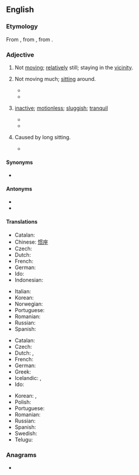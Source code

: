 ==English==

===Etymology===
{{PIE root|en|sed}}
From {{etyl|frm|en}} {{m|frm|sédentaire}}, from {{etyl|la|en}} {{m|la|sedentārius||sitting}}, from {{m|la|sedeō||I sit, I am seated}}.

===Adjective===
{{en-adj}}

# Not [[move|moving]]; [[relatively]] still; staying in the [[vicinity]].
#: {{ux|en|The oyster is a '''sedentary''' mollusk; the barnacles are '''sedentary''' crustaceans.}}
# {{lb|en|medicine|of a job, lifestyle, etc.}} Not moving much; [[sit]]ting around.
#* {{quote-book|author=Bishop Warburton|passage='''Sedentary''', scholastic sophists.}}
#* {{quote-book|author=Beaconsfield|passage=Any education that confined itself to '''sedentary''' pursuits was essentially imperfect.}}
# {{lb|en|obsolete}} [[inactive]]; [[motionless]]; [[sluggish]]; [[tranquil]]
#* {{quote-book|author=Milton|passage=The '''sedentary''' earth.}}
#* {{quote-magazine|magazine=Spectator|passage=The soul, considered abstractly from its passions, is of a remiss, '''sedentary''' nature.}}
# {{lb|en|obsolete}} Caused by long sitting.
#* {{quote-book|author=Milton|passage='''Sedentary''' numbness.}}

====Synonyms====
* {{l|en|settled}}

====Antonyms====
* {{l|en|migratory}}
* {{l|en|active}}

====Translations====
{{trans-top|not moving, not migratory}}
* Catalan: {{t+|ca|sedentari}}
* Chinese: [[惯座]]
* Czech: {{t|cs|usedlý|m}}
* Dutch: {{t+|nl|sedentair}}
* French: {{t+|fr|sédentaire}}
* German: {{t+|de|ortsgebunden}}
* Ido: {{t+|io|sedentaria}}
* Indonesian: {{t|id|sambil duduk}}
{{trans-mid}}
* Italian: {{t+|it|sedentario}}
* Korean: {{t|ko|정착성}}
* Norwegian: {{t|no|stillesittende}}
* Portuguese: {{t+|pt|sedentário}}
* Romanian: {{t+|ro|sedentar}}
* Russian: {{t+|ru|осе́длый}}
* Spanish: {{t+|es|sedentario}}
{{trans-bottom}}

{{trans-top|not moving much; sitting around}}
* Catalan: {{t+|ca|sedentari}}
* Czech: {{t|cs|sedavý|m}}
* Dutch: {{t+|nl|sedentair}}, {{t+|nl|stilzittend}}
* French: {{t+|fr|sédentaire}}
* German: {{t+|de|sitzend}}
* Greek: {{t+|el|καθιστικός}}
* Icelandic: {{t|is|kyrrsetu-}}, {{t|is|hreyfingarleysis-}}
* Ido: {{t+|io|sedentaria}}
{{trans-mid}}
* Korean: {{t+|ko|앉은뱅이}}, {{t|ko|앉은}}
* Polish: {{t|pl|siedzący|m}}
* Portuguese: {{t+|pt|sedentário}}
* Romanian: {{t+|ro|sedentar}}
* Russian: {{t+|ru|сидя́чий}}
* Spanish: {{t+|es|sedentario}}
* Swedish: {{t+|sv|stillasittande}}
* Telugu: {{t|te|కూర్చున్నట్టు చేసేపని}}
{{trans-bottom}}

===Anagrams===
* {{anagrams|en|yearnedst}}